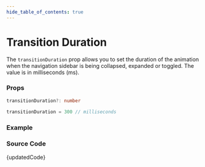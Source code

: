 ```yaml
---
hide_table_of_contents: true
---
```



# Transition Duration


The `transitionDuration` prop allows you to set the duration of the animation when the navigation sidebar is being collapsed, expanded or toggled. The value is in milliseconds (ms).

### Props

```ts noCopy
transitionDuration?: number
```

```ts noCopy title='Default Props'
transitionDuration = 300 // milliseconds
```

### Example

<BrowserWindow url='/vertical-menu/vertical-nav/transition-duration'>
  <Provider>
    <TransitionDuration />
  </Provider>
</BrowserWindow>

### Source Code

<TsToJsCodeSnippet>{updatedCode}</TsToJsCodeSnippet>
